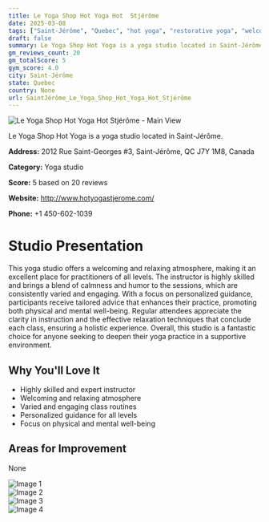 ```yaml
---
title: Le Yoga Shop Hot Yoga Hot  Stjérôme
date: 2025-03-08
tags: ["Saint-Jérôme", "Quebec", "hot yoga", "restorative yoga", "welcoming", "relaxing", "Saint-Jérôme"]  
draft: false
summary: Le Yoga Shop Hot Yoga is a yoga studio located in Saint-Jérôme.
gm_reviews_count: 20
gm_totalScore: 5
gym_score: 4.0
city: Saint-Jérôme
state: Quebec
country: None
url: SaintJérôme_Le_Yoga_Shop_Hot_Yoga_Hot_Stjérôme
---
```


<div className="aspect-[16/9] relative my-8">
  <img 
    src="https://lh5.googleusercontent.com/p/AF1QipOP5zHHc4wvV5ujETu3oZCgNP8zkGlJnVyhaivu=w1920-h1080-k-no"
    alt="Le Yoga Shop Hot Yoga Hot  Stjérôme - Main View"
    className="object-cover absolute inset-0 w-full h-full rounded-lg"
  />
</div>

Le Yoga Shop Hot Yoga is a yoga studio located in Saint-Jérôme.

**Address:** 2012 Rue Saint-Georges #3, Saint-Jérôme, QC J7Y 1M8, Canada

**Category:** Yoga studio

**Score:** 5 based on 20 reviews

**Website:** http://www.hotyogastjerome.com/

**Phone:** +1 450-602-1039

# Studio Presentation

This yoga studio offers a welcoming and relaxing atmosphere, making it an excellent place for practitioners of all levels. The instructor is highly skilled and brings a blend of calmness and humor to the sessions, which are consistently varied and engaging. With a focus on personalized guidance, participants receive tailored advice that enhances their practice, promoting both physical and mental well-being. Regular attendees appreciate the clarity in instruction and the effective relaxation techniques that conclude each class, ensuring a holistic experience. Overall, this studio is a fantastic choice for anyone seeking to deepen their yoga practice in a supportive environment.


## Why You'll Love It

- Highly skilled and expert instructor
- Welcoming and relaxing atmosphere
- Varied and engaging class routines
- Personalized guidance for all levels
- Focus on physical and mental well-being

## Areas for Improvement

None

<div className="grid grid-cols-1 xl:grid-cols-2 gap-4 my-8">
<div className="aspect-[4/3] relative"><img src="https://lh3.googleusercontent.com/p/AF1QipPPevLC5lDk1fe_3U8QHtfZ4qmRYj0grNJy0BtS=w1920-h1080-k-no" alt="Image 1" className="object-cover absolute inset-0 w-full h-full rounded-lg" /></div>
<div className="aspect-[4/3] relative"><img src="https://lh5.googleusercontent.com/p/AF1QipOHL2CPQVt5NUzB_y3emjiYF9yiUG-mKvD9cxlB=w1920-h1080-k-no" alt="Image 2" className="object-cover absolute inset-0 w-full h-full rounded-lg" /></div>
<div className="aspect-[4/3] relative"><img src="https://lh5.googleusercontent.com/p/AF1QipNgyNIZCYMCzAZG3sQ4dh8fFLE2qsODjel6RdbV=w1920-h1080-k-no" alt="Image 3" className="object-cover absolute inset-0 w-full h-full rounded-lg" /></div>
<div className="aspect-[4/3] relative"><img src="https://lh5.googleusercontent.com/p/AF1QipPb2ObfqK93weHuwwUWfC9wpx771ZfU3qpzXI-A=w1920-h1080-k-no" alt="Image 4" className="object-cover absolute inset-0 w-full h-full rounded-lg" /></div>
</div>